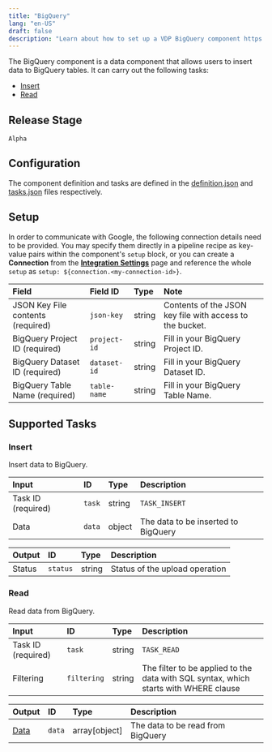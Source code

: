 ```yaml
---
title: "BigQuery"
lang: "en-US"
draft: false
description: "Learn about how to set up a VDP BigQuery component https://github.com/instill-ai/instill-core"
---
```


The BigQuery component is a data component that allows users to insert data to BigQuery tables.
It can carry out the following tasks:
- [Insert](#insert)
- [Read](#read)



## Release Stage

`Alpha`



## Configuration

The component definition and tasks are defined in the [definition.json](https://github.com/instill-ai/pipeline-backend/blob/main/pkg/component/data/bigquery/v0/config/definition.json) and [tasks.json](https://github.com/instill-ai/pipeline-backend/blob/main/pkg/component/data/bigquery/v0/config/tasks.json) files respectively.




## Setup


In order to communicate with Google, the following connection details need to be
provided. You may specify them directly in a pipeline recipe as key-value pairs
within the component's `setup` block, or you can create a **Connection** from
the [**Integration Settings**](https://www.instill.tech/docs/vdp/integration)
page and reference the whole `setup` as `setup:
${connection.<my-connection-id>}`.

<div class="markdown-col-no-wrap" data-col-1 data-col-2>

| Field | Field ID | Type | Note |
| :--- | :--- | :--- | :--- |
| JSON Key File contents (required) | `json-key` | string | Contents of the JSON key file with access to the bucket.  |
| BigQuery Project ID (required) | `project-id` | string | Fill in your BigQuery Project ID.  |
| BigQuery Dataset ID (required) | `dataset-id` | string | Fill in your BigQuery Dataset ID.  |
| BigQuery Table Name (required) | `table-name` | string | Fill in your BigQuery Table Name.  |

</div>




## Supported Tasks

### Insert

Insert data to BigQuery.

<div class="markdown-col-no-wrap" data-col-1 data-col-2>

| Input | ID | Type | Description |
| :--- | :--- | :--- | :--- |
| Task ID (required) | `task` | string | `TASK_INSERT` |
| Data | `data` | object | The data to be inserted to BigQuery |
</div>






<div class="markdown-col-no-wrap" data-col-1 data-col-2>

| Output | ID | Type | Description |
| :--- | :--- | :--- | :--- |
| Status | `status` | string | Status of the upload operation |
</div>

### Read

Read data from BigQuery.

<div class="markdown-col-no-wrap" data-col-1 data-col-2>

| Input | ID | Type | Description |
| :--- | :--- | :--- | :--- |
| Task ID (required) | `task` | string | `TASK_READ` |
| Filtering | `filtering` | string | The filter to be applied to the data with SQL syntax, which starts with WHERE clause |
</div>






<div class="markdown-col-no-wrap" data-col-1 data-col-2>

| Output | ID | Type | Description |
| :--- | :--- | :--- | :--- |
| [Data](#read-data) | `data` | array[object] | The data to be read from BigQuery |
</div>


